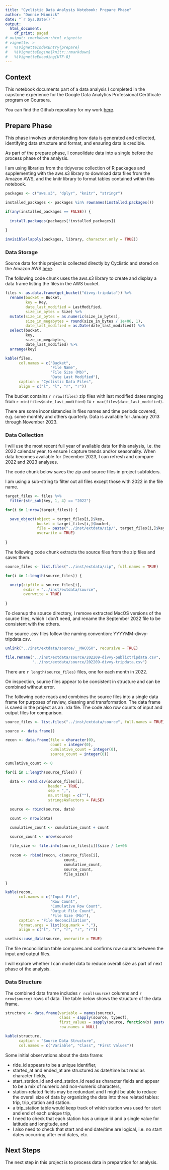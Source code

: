 ```yaml
---
title: "Cyclistic Data Analysis Notebook: Prepare Phase"
author: "Donnie Minnick"
date: "`r Sys.Date()`"
output:
  html_document:
    df_print: paged
# output: rmarkdown::html_vignette
# vignette: >
#   %\VignetteIndexEntry{prepare}
#   %\VignetteEngine{knitr::rmarkdown}
#   %\VignetteEncoding{UTF-8}
---
```


## Context

This notebook documents part of a data analysis I completed in the capstone experience for the Google Data Analytics Professional Certificate program on Coursera.

You can find the Github repository for my work [here](https://github.com/dtminnick/cyclistic).

## Prepare Phase

This phase involves understanding how data is generated and collected, identifying data structure and format, and ensuring data is credible.

As part of the prepare phase, I consolidate data into a single before the process phase of the analysis.

I am using libraries from the tidyverse collection of R packages and supplementing with the aws.s3 library to download data files from the Amazon AWS, and the knitr library to format tables contained within this notebook.

```r
packages <- c("aws.s3", "dplyr", "knitr", "stringr")

installed_packages <- packages %in% rownames(installed.packages())

if(any(installed_packages == FALSE)) {
  
  install.packages(packages[!installed_packages])
  
}

invisible(lapply(packages, library, character.only = TRUE))
```

### Data Storage

Source data for this project is collected directly by Cyclistic and stored on the Amazon AWS [here](https://divvy-tripdata.s3.amazonaws.com/index.html).  

The following code chunk uses the aws.s3 library to create and display a data frame listing the files in the AWS bucket.

```r
files <- as.data.frame(get_bucket("divvy-tripdata")) %>%
  rename(bucket = Bucket,
         key = Key,
         date_last_modified = LastModified,
         size_in_bytes = Size) %>%
  mutate(size_in_bytes = as.numeric(size_in_bytes),
         size_in_megabytes = round(size_in_bytes / 1e+06, 1),
         date_last_modified = as.Date(date_last_modified)) %>%
  select(bucket,
         key,
         size_in_megabytes,
         date_last_modified) %>%
  arrange(key)

kable(files,
      col.names = c("Bucket",
                    "File Name",
                    "File Size (Mb)",
                    "Date Last Modified"),
      caption = "Cyclistic Data Files",
      align = c("l", "l", "r", "r"))
```

The bucket contains `r nrow(files)` zip files with last modified dates ranging from `r min(files$date_last_modified)` to `r max(files$date_last_modified)`.

There are some inconsistencies in files names and time periods covered, e.g. some monthly and others quarterly.  Data is available for January 2013 through November 2023.

### Data Collection

I will use the most recent full year of available data for this analysis, i.e. the 2022 calendar year, to ensure I capture trends and/or seasonality.  When data becomes available for December 2023, I can refresh and compare 2022 and 2023 analyses.

The code chunk below saves the zip and source files in project subfolders.

I am using a sub-string to filter out all files except those with 2022 in the file name.

```r
target_files <- files %>%
  filter(str_sub(key, 1, 4) == "2022")

for(i in 1:nrow(target_files)) {

  save_object(object = target_files[i,]$key,
              bucket = target_files[i,]$bucket,
              file = paste("../inst/extdata/zip/", target_files[i,]$key, sep = ""),
              overwrite = TRUE)
  
}
```

The following code chunk extracts the source files from the zip files and saves them.

```r
source_files <- list.files("../inst/extdata/zip", full.names = TRUE)

for(i in 1:length(source_files)) {

  unzip(zipfile = source_files[i],
        exdir = "../inst/extdata/source",
        overwrite = TRUE)
  
}
```

To cleanup the source directory, I remove extracted MacOS versions of the source files, which I don't need, and rename the September 2022 file to be consistent with the others.

The source .csv files follow the naming convention: YYYYMM-divvy-tripdata.csv.

```r
unlink("../inst/extdata/source/__MACOSX", recursive = TRUE)

file.rename("../inst/extdata/source/202209-divvy-publictripdata.csv",
            "../inst/extdata/source/202209-divvy-tripdata.csv")
```

There are `r length(source_files)` files, one for each month in 2022.

On inspection, source files appear to be consistent in structure and can be combined without error.

The following code reads and combines the source files into a single data frame for purposes of review, cleaning and transformation.  The data frame is saved in the project as an .rda file.  The code also row counts of input and output files for comparison.

```r
source_files <- list.files("../inst/extdata/source", full.names = TRUE)

source <- data.frame()

recon <- data.frame(file = character(0),
                    count = integer(0),
                    cumulative_count = integer(0),
                    source_count = integer(0))

cumulative_count <- 0

for(i in 1:length(source_files)) {

  data <- read.csv(source_files[i],
                   header = TRUE,
                   sep = ",",
                   na.strings = c(""),
                   stringsAsFactors = FALSE)

  source <- rbind(source, data)

  count <- nrow(data)

  cumulative_count <- cumulative_count + count

  source_count <- nrow(source)
  
  file_size <- file.info(source_files[i])$size / 1e+06
  
  recon <- rbind(recon, c(source_files[i], 
                          count, 
                          cumulative_count, 
                          source_count,
                          file_size))

}

kable(recon,
      col.names = c("Input File",
                    "Row Count",
                    "Cumulative Row Count",
                    "Output File Count",
                    "File Size (Mb)"),
      caption = "File Reconciliation",
      format.args = list(big.mark = ","),
      align = c("l", "r", "r", "r", "r"))

usethis::use_data(source, overwrite = TRUE)
```

The file reconciliation table compares and confirms row counts between the input and output files.

I will explore whether I can model data to reduce overall size as part of next phase of the analysis.

### Data Structure

The combined data frame includes `r ncol(source)` columns and `r nrow(source)` rows of data.  The table below shows the structure of the data frame.

```r
structure <- data.frame(variable = names(source),
                        class = sapply(source, typeof),
                        first_values = sapply(source, function(x) paste0(head(x),  collapse = ", ")),
                        row.names = NULL)

kable(structure,
      caption = "Source Data Structure",
      col.names = c("Variable", "Class", "First Values"))
```

Some initial observations about the data frame:

* ride_id appears to be a unique identifier,
* started_at and ended_at are structured as date/time but read as character fields,
* start_station_id and end_station_id read as character fields and appear to be a 
mix of numeric and non-numeric characters,
* station-related fields may be redundant and I might be able to reduce the overall
size of data by organizing the data into three related tables: trip, trip_station and station.
* a trip_station table would keep track of which station was used for start and end of each unique
trip,
* I need to check that each station has a unique id and a single value for latitude and
longitude, and
* I also need to check that start and end date/time are logical, i.e. no start dates occurring after end dates, etc.

## Next Steps

The next step in this project is to process data in preparation for analysis.
